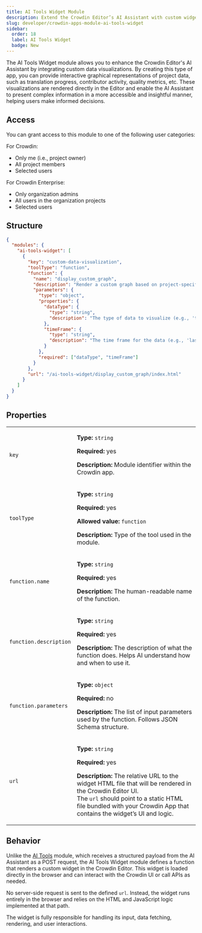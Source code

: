 ```yaml
---
title: AI Tools Widget Module
description: Extend the Crowdin Editor’s AI Assistant with custom widgets that render interactive visualizations or interfaces.
slug: developer/crowdin-apps-module-ai-tools-widget
sidebar:
  order: 18
  label: AI Tools Widget
  badge: New
---
```


The AI Tools Widget module allows you to enhance the Crowdin Editor's AI Assistant by integrating custom data visualizations. By creating this type of app, you can provide interactive graphical representations of project data, such as translation progress, contributor activity, quality metrics, etc. These visualizations are rendered directly in the Editor and enable the AI Assistant to present complex information in a more accessible and insightful manner, helping users make informed decisions.

## Access

You can grant access to this module to one of the following user categories:

For Crowdin:

* Only me (i.e., project owner)
* All project members
* Selected users

For Crowdin Enterprise:

* Only organization admins
* All users in the organization projects
* Selected users

## Structure

```json title="manifest.json"
{
  "modules": {
    "ai-tools-widget": [
      {
        "key": "custom-data-visualization",
        "toolType": "function",
        "function": {
          "name": "display_custom_graph",
          "description": "Render a custom graph based on project-specific data.",
          "parameters": {
            "type": "object",
            "properties": {
              "dataType": {
                "type": "string",
                "description": "The type of data to visualize (e.g., 'translation progress', 'quality assurance')."
              },
              "timeFrame": {
                "type": "string",
                "description": "The time frame for the data (e.g., 'last_week', 'last_month')."
              }
            },
            "required": ["dataType", "timeFrame"]
          }
        },
        "url": "/ai-tools-widget/display_custom_graph/index.html"
      }
    ]
  }
}
```

## Properties

<table>
  <tbody>
    <tr>
      <td><code>key</code></td>
      <td>
        <p><strong>Type:</strong> <code>string</code></p>
        <p><strong>Required:</strong> yes</p>
        <p><strong>Description:</strong> Module identifier within the Crowdin app.</p>
      </td>
    </tr>
    <tr>
      <td><code>toolType</code></td>
      <td>
        <p><strong>Type:</strong> <code>string</code></p>
        <p><strong>Required:</strong> yes</p>
        <p><strong>Allowed value:</strong> <code>function</code></p>
        <p><strong>Description:</strong> Type of the tool used in the module.</p>
      </td>
    </tr>
    <tr>
      <td><code>function.name</code></td>
      <td>
        <p><strong>Type:</strong> <code>string</code></p>
        <p><strong>Required:</strong> yes</p>
        <p><strong>Description:</strong> The human-readable name of the function.</p>
      </td>
    </tr>
    <tr>
      <td><code class="whitespace-nowrap">function.description</code></td>
      <td>
        <p><strong>Type:</strong> <code>string</code></p>
        <p><strong>Required:</strong> yes</p>
        <p><strong>Description:</strong> The description of what the function does. Helps AI understand how and when to use it.</p>
      </td>
    </tr>
    <tr>
      <td><code>function.parameters</code></td>
      <td>
        <p><strong>Type:</strong> <code>object</code></p>
        <p><strong>Required:</strong> no</p>
        <p><strong>Description:</strong> The list of input parameters used by the function. Follows JSON Schema structure.</p>
      </td>
    </tr>
    <tr>
      <td><code>url</code></td>
      <td>
        <p><strong>Type:</strong> <code>string</code></p>
        <p><strong>Required:</strong> yes</p>
        <p><strong>Description:</strong> The relative URL to the widget HTML file that will be rendered in the Crowdin Editor UI.<br/>
    The <code>url</code> should point to a static HTML file bundled with your Crowdin App that contains the widget’s UI and logic.</p>
      </td>
    </tr>
  </tbody>
</table>

## Behavior

Unlike the [AI Tools](/developer/crowdin-apps-module-ai-tools/) module, which receives a structured payload from the AI Assistant as a POST request, the AI Tools Widget module defines a function that renders a custom widget in the Crowdin Editor. This widget is loaded directly in the browser and can interact with the Crowdin UI or call APIs as needed.

No server-side request is sent to the defined `url`. Instead, the widget runs entirely in the browser and relies on the HTML and JavaScript logic implemented at that path.

The widget is fully responsible for handling its input, data fetching, rendering, and user interactions.

